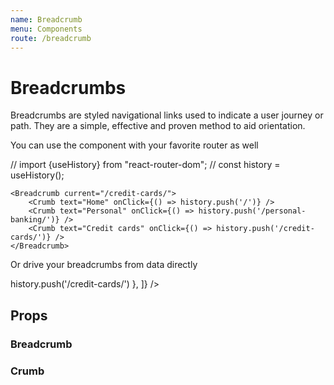 ```yaml
---
name: Breadcrumb
menu: Components
route: /breadcrumb
---
```



# Breadcrumbs

Breadcrumbs are styled navigational links used to indicate a user journey or path.
They are a simple, effective and proven method to aid orientation.

<Playground>
	<Breadcrumb current="/credit-cards/">
		<Crumb href="/" text="Home" />
		<Crumb href="/personal-banking/" text="Personal" />
		<Crumb href="/credit-cards/" text="Credit cards" />
	</Breadcrumb>
</Playground>

You can use the component with your favorite router as well

<Playground>
	// import {useHistory} from "react-router-dom";
	// const history = useHistory();

    <Breadcrumb current="/credit-cards/">
    	<Crumb text="Home" onClick={() => history.push('/')} />
    	<Crumb text="Personal" onClick={() => history.push('/personal-banking/')} />
    	<Crumb text="Credit cards" onClick={() => history.push('/credit-cards/')} />
    </Breadcrumb>

</Playground>

Or drive your breadcrumbs from data directly

<Playground>
	<Breadcrumb
		current="/credit-cards/"
		data={[
			{ href: '/', text: 'Home' },
			{ href: '/personal-banking/', text: 'Personal' },
			{ text: 'Credit cards', onClick: () => history.push('/credit-cards/') },
		]}
	/>
</Playground>

## Props

### Breadcrumb

<Props of={Breadcrumb} />

### Crumb

<Props of={Crumb} />
